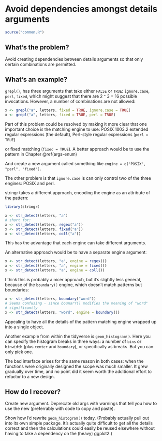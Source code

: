 # Avoid dependencies amongst details arguments {#args-independence}

```r
source("common.R")
```

## What's the problem?

Avoid creating dependencies between details arguments so that only certain combinations are permitted.

## What's an example?

<!-- 
https://github.com/wch/r-source/blob/trunk/src/main/grep.c#L891-L1151 -->

`grepl()`, has three arguments that take either `FALSE` or `TRUE`: `ignore.case`, `perl`, `fixed`, which might suggest that there are 2 ^ 3 = 16 possible invocations. However, a number of combinations are not allowed:

```r
x <- grepl("a", letters, fixed = TRUE, ignore.case = TRUE)
x <- grepl("a", letters, fixed = TRUE, perl = TRUE)
```

Part of this problem could be resolved by making it more clear that one important choice is the matching engine to use:  POSIX 1003.2 extended regular expressions (the default), Perl-style regular expressions (`perl = TRUE`)

or fixed matching (`fixed = TRUE`). A better approach would be to use the pattern in Chapter \@ref(args-enum)

And create a new argument called something like `engine = c("POSIX", "perl", "fixed")`.

The other problem is that `ignore.case` is can only control two of the three engines: POSIX and perl. 

stringr takes a different approach, encoding the engine as an attribute of the pattern:

```r
library(stringr)

x <- str_detect(letters, "a")
# short for:
x <- str_detect(letters, regex("a"))
x <- str_detect(letters, fixed("a"))
x <- str_detect(letters, coll("a"))
```

This has the advantage that each engine can take different arguments. 

An alternative approach would be to have a separate engine argument:

```r
x <- str_detect(letters, "a", engine = regex())
x <- str_detect(letters, "a", engine = fixed())
x <- str_detect(letters, "a", engine = coll())
```

I think this is probably a nicer approach, but it's slightly less general, because of the `boundary()` engine, which doesn't match patterns but boundaries:

```r
x <- str_detect(letters, boundary("word"))
# Seems confusing - since bounarY() modifies the meaning of "word"
# significantly
x <- str_detect(letters, "word", engine = boundary())
```

Appealing to have all the details of the pattern matching engine wrapped up into a single object.

Another example from within the tidyverse is `geom_histogram()`. Here you can specify the histogram breaks in three ways: a number of `bins` or `binwidth` (plus `center` and `boundary`), or specifically as breaks. But you can only pick one. 

The bad interface arises for the same reason in both cases: when the functions were originally designed the scope was much smaller. It grew gradually over time, and no point did it seem worth the additional effort to refactor to a new design.

## How do I recover?

Create new argument. Deprecate old args with warnings that tell you how to use the new (preferrably with code to copy and paste).

Show how I'd rewrite `geom_histogram()` today. (Probably actually pull out into its own simple package. It's actually quite difficult to get all the details correct and then the calculations could easily be reused elsewhere without having to take a dependency on the (heavy) ggplot2.)
